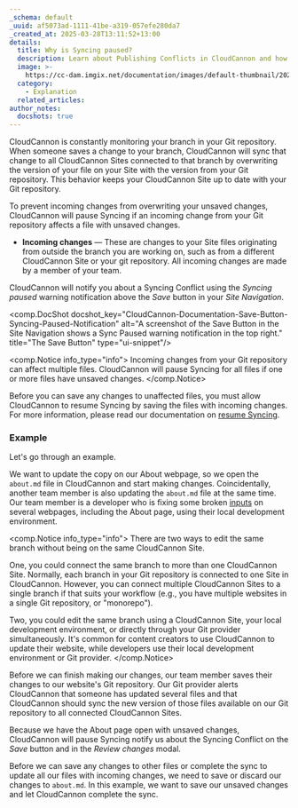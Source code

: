 ```yaml
---
_schema: default
_uuid: af5073ad-1111-41be-a319-057efe280da7
_created_at: 2025-03-28T13:11:52+13:00
details:
  title: Why is Syncing paused?
  description: Learn about Publishing Conflicts in CloudCannon and how they occur.
  image: >-
    https://cc-dam.imgix.net/documentation/images/default-thumbnail/2023-Q4/CloudCannon-Documentation-Thumbnail.png
  category:
    - Explanation
  related_articles:
author_notes:
  docshots: true
---
```

CloudCannon is constantly monitoring your branch in your Git repository. When someone saves a change to your branch, CloudCannon will sync that change to all CloudCannon Sites connected to that branch by overwriting the version of your file on your Site with the version from your Git repository. This behavior keeps your CloudCannon Site up to date with your Git repository.

To prevent incoming changes from overwriting your unsaved changes, CloudCannon will pause Syncing if an incoming change from your Git repository affects a file with unsaved changes.

* **Incoming changes** — These are changes to your Site files originating from outside the branch you are working on, such as from a different CloudCannon Site or your git repository. All incoming changes are made by a member of your team.

CloudCannon will notify you about a Syncing Conflict using the *Syncing paused* warning notification above the *Save* button in your *Site Navigation*.

<comp.DocShot docshot_key="CloudCannon-Documentation-Save-Button-Syncing-Paused-Notification" alt="A screenshot of the Save Button in the Site Navigation shows a Sync Paused warning notification in the top right." title="The Save Button" type="ui-snippet"/>

<comp.Notice info_type="info">
  Incoming changes from your Git repository can affect multiple files. CloudCannon will pause Syncing for all files if one or more files have unsaved changes.
</comp.Notice>

Before you can save any changes to unaffected files, you must allow CloudCannon to resume Syncing by saving the files with incoming changes. For more information, please read our documentation on [resume Syncing](/documentation/articles/resume-syncing/).

### Example

Let's go through an example.

We want to update the copy on our About webpage, so we open the `about.md` file in CloudCannon and start making changes. Coincidentally, another team member is also updating the `about.md` file at the same time. Our team member is a developer who is fixing some broken [inputs](/documentation/articles/what-are-inputs/) on several webpages, including the About page, using their local development environment.

<comp.Notice info_type="info">
  There are two ways to edit the same branch without being on the same CloudCannon Site.

  One, you could connect the same branch to more than one CloudCannon Site. Normally, each branch in your Git repository is connected to one Site in CloudCannon. However, you can connect multiple CloudCannon Sites to a single branch if that suits your workflow (e.g., you have multiple websites in a single Git repository, or "monorepo").

  Two, you could edit the same branch using a CloudCannon Site, your local development environment, or directly through your Git provider simultaneously. It's common for content creators to use CloudCannon to update their website, while developers use their local development environment or Git provider.
</comp.Notice>

Before we can finish making our changes, our team member saves their changes to our website's Git repository. Our Git provider alerts CloudCannon that someone has updated several files and that CloudCannon should sync the new version of those files available on our Git repository to all connected CloudCannon Sites.

Because we have the About page open with unsaved changes, CloudCannon will pause Syncing notify us about the Syncing Conflict on the *Save* button and in the *Review changes* modal.

Before we can save any changes to other files or complete the sync to update all our files with incoming changes, we need to save or discard our changes to `about.md`. In this example, we want to save our unsaved changes and let CloudCannon complete the sync.